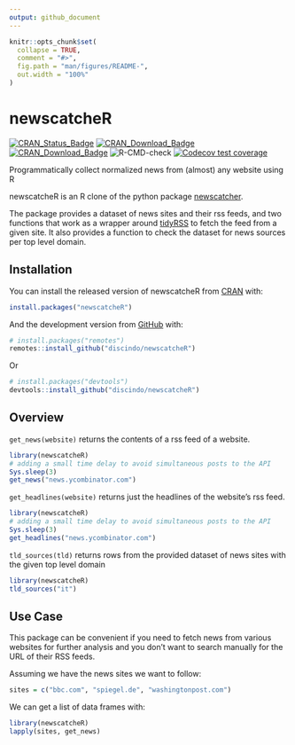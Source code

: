 ```yaml
---
output: github_document
---
```


<!-- README.md is generated from README.Rmd. Please edit that file -->

```r
knitr::opts_chunk$set(
  collapse = TRUE,
  comment = "#>",
  fig.path = "man/figures/README-",
  out.width = "100%"
)
```

# newscatcheR

<!-- badges: start -->

[![CRAN\_Status\_Badge](https://www.r-pkg.org/badges/version/newscatcheR)](https://cran.r-project.org/package=newscatcheR)
[![CRAN\_Download\_Badge](http://cranlogs.r-pkg.org/badges/newscatcheR)](https://CRAN.R-project.org/package=newscatcheR)
[![CRAN\_Download\_Badge](http://cranlogs.r-pkg.org/badges/grand-total/newscatcheR)](https://CRAN.R-project.org/package=newscatcheR)
![R-CMD-check](https://github.com/discindo/newscatcheR/workflows/R-CMD-check/badge.svg)
<!-- [![Travis Build Status](https://travis-ci.com/discindo/newscatcheR.svg?branch=master)](https://travis-ci.com/discindo/newscatcheR) -->
[![Codecov test coverage](https://codecov.io/gh/discindo/newscatcheR/branch/master/graph/badge.svg)](https://codecov.io/gh/discindo/newscatcheR?branch=master)


<!-- badges: end -->

Programmatically collect normalized news from (almost) any website using R

newscatcheR is an R clone of the python package [newscatcher](https://github.com/kotartemiy/newscatcher).  

The package provides a dataset of news sites and their rss feeds, and two functions that work as a wrapper around [tidyRSS](https://github.com/RobertMyles/tidyRSS) to fetch the feed from a given site. It also provides a function to check the dataset for news sources per top level domain.

## Installation

You can install the released version of newscatcheR from [CRAN](https://CRAN.R-project.org) with:

``` r
install.packages("newscatcheR")
```

And the development version from [GitHub](https://github.com/) with:

```r
# install.packages("remotes")
remotes::install_github("discindo/newscatcheR")
```

Or

``` r
# install.packages("devtools")
devtools::install_github("discindo/newscatcheR")
```
## Overview

`get_news(website)` returns the contents of a rss feed of a website. 

```r
library(newscatcheR)
# adding a small time delay to avoid simultaneous posts to the API
Sys.sleep(3)
get_news("news.ycombinator.com")
```

`get_headlines(website)` returns just the headlines of the website's rss feed.

```r
library(newscatcheR)
# adding a small time delay to avoid simultaneous posts to the API
Sys.sleep(3)  
get_headlines("news.ycombinator.com")
```


`tld_sources(tld)` returns rows from the provided dataset of news sites with the given top level domain

```r
library(newscatcheR)
tld_sources("it")
```

## Use Case

This package can be convenient if you need to fetch news from various websites for further analysis and you don't want to search manually for the URL of their RSS feeds.

Assuming we have the news sites we want to follow:

```r
sites = c("bbc.com", "spiegel.de", "washingtonpost.com")
```

We can get a list of data frames with:

```r
library(newscatcheR)
lapply(sites, get_news)
```

